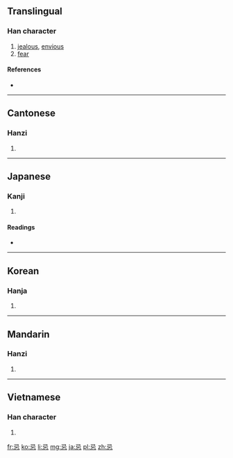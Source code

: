 ==Translingual==

===Han character===
{{Han char|rn=61|rad=心|as=03|sn=7|four=1733<sub>1</sub>|canj=尸山心 (SUP)|ids=⿱[[己]][[心]]}}

# [[jealous]], [[envious]]
# [[fear]]

====References====
* {{Han ref|kx=0376.010|dkj=10310|dj=0702.100|hdz=42270.110|uh=5FCC|ud=24524|bh=A7D2|bd=42962}}

----

==Cantonese==

===Hanzi===
{{yue-hanzi|jyut=[[gei6]]|y=gei6}}

# {{defn|lang=yue|sort=心03}}

----

==Japanese==

===Kanji===
{{ja-kanji|grade=c|rs=心03}}

# {{defn|lang=ja|sort=心03}}

====Readings====
* {{ja-readings|on=[[き]] (ki)|kun=[[いむ]] (imu)}}

----

==Korean==

===Hanja===
{{ko-hanja|hangeul=기|eumhun=|rv=gi|mr=ki|y=ki}}

# {{defn|lang=ko|sort=心03}}

----

==Mandarin==

===Hanzi===
{{cmn-hanzi|pin=[[jì]] ([[ji4]])|wg=chi<sup>4</sup>}}

# {{defn|lang=cmn|sort=心03}}

----

==Vietnamese==

===Han character===
{{vi-hantu|[[kị]], [[cạy]], [[cậy]], [[kỵ]], [[cữ]], [[kiêng]]|rs=心03}}

# {{defn|lang=vi|sort=心03}}

[[fr:忌]]
[[ko:忌]]
[[li:忌]]
[[mg:忌]]
[[ja:忌]]
[[pl:忌]]
[[zh:忌]]